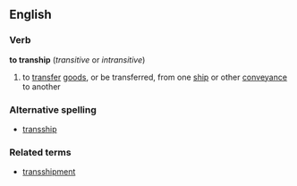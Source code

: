 ==English==
===Verb===
'''to tranship'''  (''transitive'' or ''intransitive'')
# to [[transfer]] [[goods]], or be transferred, from one [[ship]] or other [[conveyance]] to another
===Alternative spelling===
*[[transship]]
===Related terms===
*[[transshipment]]